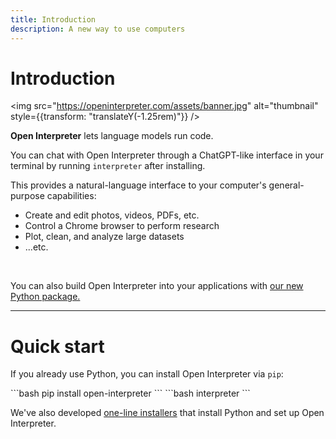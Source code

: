 ```yaml
---
title: Introduction
description: A new way to use computers
---
```


# <div class="hidden">Introduction</div>

<img src="https://openinterpreter.com/assets/banner.jpg" alt="thumbnail" style={{transform: "translateY(-1.25rem)"}} />

**Open Interpreter** lets language models run code.

You can chat with Open Interpreter through a ChatGPT-like interface in your terminal by running `interpreter` after installing.

This provides a natural-language interface to your computer's general-purpose capabilities:

-   Create and edit photos, videos, PDFs, etc.
-   Control a Chrome browser to perform research
-   Plot, clean, and analyze large datasets
-   ...etc.

<br/>

<Info>You can also build Open Interpreter into your applications with [our new Python package.](/usage/python/arguments)</Info>

---

<h1><span class="font-semibold">Quick start</span></h1>

If you already use Python, you can install Open Interpreter via `pip`:

<Steps>
  <Step title="Install" icon={"arrow-down"} iconType={"solid"}>
```bash
pip install open-interpreter
```
  </Step>
  <Step title="Use" icon={"circle"} iconType={"solid"}>
```bash
interpreter
```
  </Step>
</Steps>

We've also developed [one-line installers](setup.mdx) that install Python and set up Open Interpreter.
